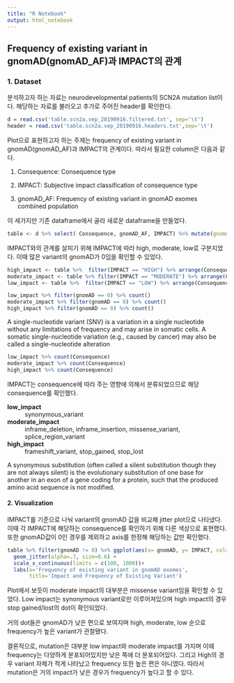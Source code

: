 ```yaml
---
title: "R Notebook"
output: html_notebook
---
```


## Frequency of existing variant in gnomAD(gnomAD_AF)과 IMPACT의 관계


### 1. Dataset

분석하고자 하는 자료는 neurodevelopmental patients의 SCN2A mutation list이다. 
해당하는 자료를 불러오고 추가로 주어진 header를 확인한다.
```r
d = read.csv('table.scn2a.vep_20190916.filtered.txt', sep='\t')
header = read.csv('table.scn2a.vep_20190916.headers.txt',sep='\t')
```

Plot으로 표현하고자 하는 주제는 frequency of existing variant in gnomAD(gnomAD_AF)과 IMPACT의 관계이다. 따라서 필요한 column은 다음과 같다.

1) Consequence: Consequence type

2) IMPACT: Subjective impact classification of consequence type

3) gnomAD_AF: Frequency of existing variant in gnomAD exomes combined population

이 세가지만 기존 dataframe에서 골라 새로운 dataframe을 만들었다. 
```r
table <- d %>% select( Consequence, gnomAD_AF, IMPACT) %>% mutate(gnomAD = log(gnomAD_AF)*100 + 1500)
```

IMPACT와의 관계를 살피기 위해 IMPACT에 따라 high, moderate, low로 구분지었다. 이때 많은 variant의 gnomAD가 0임을 확인할 수 있었다.
```r
high_impact <- table %>%  filter(IMPACT == "HIGH") %>% arrange(Consequence)
moderate_impact <- table %>% filter(IMPACT == "MODERATE") %>% arrange(Consequence)
low_impact <- table %>%  filter(IMPACT == "LOW") %>% arrange(Consequence)

low_impact %>% filter(gnomAD == 0) %>% count()
moderate_impact %>% filter(gnomAD == 0) %>% count()
high_impact %>% filter(gnomAD == 0) %>% count()
```


A single-nucleotide variant (SNV) is a variation in a single nucleotide without any limitations of frequency and may arise in somatic cells. A somatic single-nucleotide variation (e.g., caused by cancer) may also be called a single-nucleotide alteration

```r
low_impact %>% count(Consequence)
moderate_impact %>% count(Consequence)
high_impact %>% count(Consequence)
```
IMPACT는 consequence에 따라 주는 영향에 의해서 분류되었으므로 해당 consequence를 확인했다. 

**low_impact**
: synonymous_variant


**moderate_impact**
: inframe_deletion, inframe_insertion, missense_variant, splice_region_variant


**high_impact**
: frameshift_variant, stop_gained, stop_lost



A synonymous substitution (often called a silent substitution though they are not always silent) is the evolutionary substitution of one base for another in an exon of a gene coding for a protein, such that the produced amino acid sequence is not modified.


#### 2. Visualization

IMPACT를 기준으로 나눠 variant의 gnomAD 값을 비교해 jitter plot으로 나타냈다.
이때 각 IMPACT에 해당하는 consequence를 확인하기 위해 다른 색상으로 표현했다.
또한 gnomAD값이 0인 경우를 제외하고 axis를 한정해 해당하는 값만 확인했다.

```r
table %>% filter(gnomAD != 0) %>% ggplot(aes(x= gnomAD, y= IMPACT, col=Consequence)) +
  geom_jitter(alpha=.7, size=0.6) +
  scale_x_continuous(limits = c(100, 1000))+
  labs(x='Frequency of existing variant in gnomAD exomes',
       title='Impact and Frequency of Existing Variant')
```


Plot에서 보듯이 moderate impact의 대부분은 missense variant임을 확인할 수 있었다. Low impact는 synonymous variant로만 이루어져있으며 high impact의 경우 stop gained/lost의 dot이 확인되었다. 

거의 dot들은 gnomAD가 낮은 편으로 보여지며 high, moderate, low 순으로 frequency가 높은 variant가 관찰됐다.

결론적으로, mutation은 대부분 low impact와 moderate impact를 가지며 이때 frequency는 다양하게 분포되어있지만 낮은 쪽에 더 분포되어있다. 그리고 High의 경우 variant 자체가 적게 나타났고 frequency 또한 높은 편은 아니였다. 따라서 mutation은 거의 impact가 낮은 경우가 frequency가 높다고 할 수 있다. 





